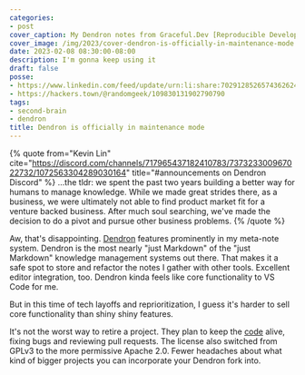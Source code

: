 ```yaml
---
categories:
- post
cover_caption: My Dendron notes from Graceful.Dev [Reproducible Development with Containers](https://graceful.dev/courses/devcontainers/)
cover_image: /img/2023/cover-dendron-is-officially-in-maintenance-mode.png
date: 2023-02-08 08:30:00-08:00
description: I'm gonna keep using it
draft: false
posse:
- https://www.linkedin.com/feed/update/urn:li:share:7029128526574362624/
- https://hackers.town/@randomgeek/109830131902790790
tags:
- second-brain
- dendron
title: Dendron is officially in maintenance mode
---
```


{% quote
  from="Kevin Lin"
  cite="https://discord.com/channels/717965437182410783/737323300967022732/1072563304289030164"
  title="#announcements on Dendron Discord" %}
…the tldr: we spent the past two years building a better way for humans to manage knowledge. While we made great strides there, as a business, we were ultimately not able to find product market fit for a venture backed business. After much soul searching, we've made the decision to do a pivot and pursue other business problems.
{% /quote %}

Aw, that's disappointing.
[Dendron][dendron] features prominently in my meta-note system.
Dendron is the most nearly "just Markdown" of the "just Markdown" knowledge management systems out there.
That makes it a safe spot to store and refactor the notes I gather with other tools.
Excellent editor integration, too.
Dendron kinda feels like core functionality to VS Code for me.

But in this time of tech layoffs and reprioritization, I guess it's harder to
sell core functionality than shiny shiny features.

It's not the worst way to retire a project.
They plan to keep the [code][repo] alive, fixing bugs and reviewing pull requests.
The license also switched from GPLv3 to the more permissive Apache 2.0.
Fewer headaches about what kind of bigger projects you can incorporate your Dendron fork into.

[repo]: https://github.com/dendronhq/dendron
[dendron]: https://www.dendron.so
